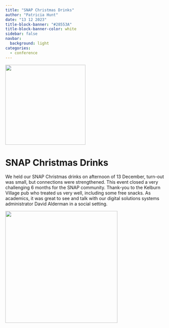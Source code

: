 ```yaml
---
title: "SNAP Christmas Drinks"
author: "Patricia Hunt"
date: "13 12 2023"
title-block-banner: "#28553A"
title-block-banner-color: white
sidebar: false
navbar:
  background: light
categories: 
  - conference
---
```

<style>
.quarto-title > h1.title, p.subtitle {
  padding-left: 190px; # prevent long titles (and subtitles) from overlapping logo
}
.quarto-categories {
  padding-left: 110px; # (mostly) prevent categories from overlapping the logo
}
</style>

![](kelburn_pub.png){height=250 fig-align="center"}

<h1>SNAP Christmas Drinks</h1>

We held our SNAP Christmas drinks on afternoon of 13 December, turn-out was small, but connections were strengthened.  This event closed a very challenging 6 months for the SNAP community.  Thank-you to the Kelburn Village pub who treated us very well, including some free snacks.  As academics, it was great to see and talk with our digital solutions systems administrator David Alderman in a social setting.
 
![](raapoi_admins.png){height=350 fig-align="center"}
